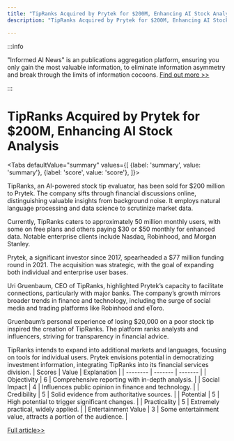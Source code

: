 ```yaml
---
title: "TipRanks Acquired by Prytek for $200M, Enhancing AI Stock Analysis"
description: "TipRanks Acquired by Prytek for $200M, Enhancing AI Stock Analysis"

---
```



:::info

"Informed AI News" is an publications aggregation platform, ensuring you only gain the most valuable information, to eliminate information asymmetry and break through the limits of information cocoons.  [Find out more >>](/)

:::

# TipRanks Acquired by Prytek for $200M, Enhancing AI Stock Analysis


<Tabs
	defaultValue="summary"
	values={[
	{label: 'summary', value: 'summary'},
	{label: 'score', value: 'score'},
]}>
<TabItem value="summary">


TipRanks, an AI-powered stock tip evaluator, has been sold for $200 million to Prytek. The company sifts through financial discussions online, distinguishing valuable insights from background noise. It employs natural language processing and data science to scrutinize market data.

Currently, TipRanks caters to approximately 50 million monthly users, with some on free plans and others paying $30 or $50 monthly for enhanced data. Notable enterprise clients include Nasdaq, Robinhood, and Morgan Stanley.

Prytek, a significant investor since 2017, spearheaded a $77 million funding round in 2021. The acquisition was strategic, with the goal of expanding both individual and enterprise user bases.

Uri Gruenbaum, CEO of TipRanks, highlighted Prytek’s capacity to facilitate connections, particularly with major banks. The company’s growth mirrors broader trends in finance and technology, including the surge of social media and trading platforms like Robinhood and eToro.

Gruenbaum’s personal experience of losing $20,000 on a poor stock tip inspired the creation of TipRanks. The platform ranks analysts and influencers, striving for transparency in financial advice.

TipRanks intends to expand into additional markets and languages, focusing on tools for individual users. Prytek envisions potential in democratizing investment information, integrating TipRanks into its financial services division.
</TabItem>
<TabItem value="score">
	| Scores     | Value   | Explanation |
	| -------- | ------- | ------- |
	| Objectivity  | 6    | Comprehensive reporting with in-depth analysis.    |
	| Social Impact | 4     | Influences public opinion in finance and technology.    |
	| Credibility    | 5    | Solid evidence from authoritative sources.    |
	| Potential    | 5    | High potential to trigger significant changes.    |
	| Practicality    | 5    | Extremely practical, widely applied.    |
	| Entertainment Value    | 3    | Some entertainment value, attracts a portion of the audience.    |
</TabItem>
</Tabs>

[Full article>>](https://techcrunch.com/2024/08/15/tipranks-an-ai-based-stock-tip-evaluator-created-after-its-founder-got-burned-by-bad-advice-sells-for-200m-to-prytek/)
